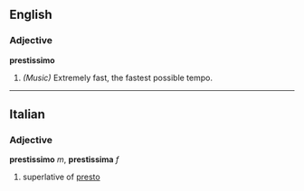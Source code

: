 ==English==

===Adjective===
'''prestissimo'''

#''(Music)'' Extremely fast, the fastest possible tempo.

----

==Italian==
===Adjective===
'''prestissimo''' ''m'', '''prestissima''' ''f''

# superlative of [[presto]]